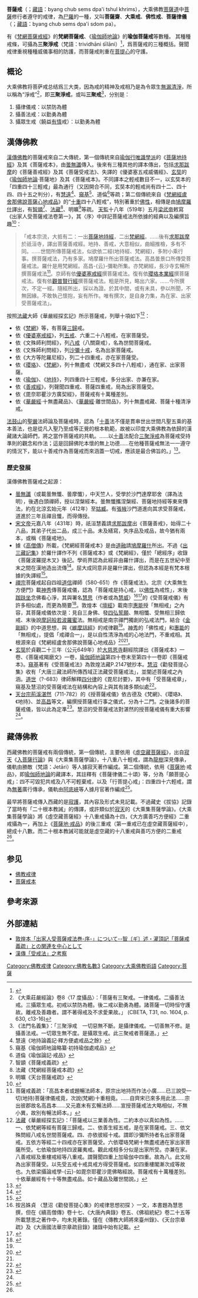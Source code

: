 {{About||1993年的臺灣電影|菩薩戒 (電影)}}
{{佛教}}
{{noteTA|1=zh-hans:尸; zh-hant:尸;}}   <!---「尸羅」非「屍羅」-->
'''菩薩戒'''（{{lang-sa|bodhisattva-śīla}}；[[藏語|藏語]]：byang chub sems dpa'i tshul khrims），大乘佛教[[菩薩道|菩薩道]]中[[菩薩|菩薩]]修行者遵守的戒律，為[[尸羅|尸羅]]的一種，又叫'''菩薩齋'''、'''大乘戒'''、'''佛性戒'''、'''菩薩律儀'''（{{lang-sa|bodhisattva-saṃvara}}；[[藏語|藏語]]：byang chub sems dpa'i sdom pa）。

有《[[梵網菩薩戒經|梵網菩薩戒經]]》的'''梵網菩薩戒'''、《[[瑜伽師地論|瑜伽師地論]]》的'''瑜伽菩薩戒'''等數種。 其種種戒條，可攝為'''三聚淨戒'''（梵語：trividhāni śīlāni）<ref>{{cite web |author1=oxford reference |title=śīlatraya. ( T. tshul khrims gsum; C. sanju jingjie; J. sanju jōkai; K. samch’wi chŏnggye 三聚淨戒) |url=https://www.oxfordreference.com/view/10.1093/acref/9780190681159.001.0001/acref-9780190681159-e-4105}}</ref>，爲菩薩戒的三種概括。聲聞戒律重視種種威儀事相的防護，而菩薩戒則重在[[菩提心|菩提心]]的守護。

==概论==
大乘佛教将菩萨戒总结爲三大类，因為戒的精神及戒相乃是為令眾生[[無漏|無漏]][[清淨|清淨]]，所以稱為“淨戒”<ref>《大乘莊嚴經論》卷8〈17 度攝品〉：「菩薩有三聚戒。一律儀戒。二攝善法戒。三攝眾生戒。初戒以禁防為體。後二戒以勤勇為體。諸菩薩一切時恒守護故。離戒及善趣者。謂不著得戒及不求愛果故。」 (CBETA, T31, no. 1604, p. 630, c13-16)</ref>，即'''三聚淨戒'''，或叫'''三聚戒'''<ref>《法門名義集》：「三聚淨戒　一切惡無不斷。是攝律儀戒。一切善無不修。是攝善法戒。一切眾生無不度。是攝眾生戒。此三聚戒者菩薩道。」</ref>，分别是：
#攝律儀戒：以禁防為體
#攝善法戒：以勤勇為體
#攝眾生戒（饒益[[有情|有情]]戒）：以勤勇為體

==漢傳佛教==
[[漢傳佛教|漢傳佛教]]的菩薩戒來自二大傳統，第一個傳統來自[[瑜伽行唯識學派|瑜伽行唯識學派]]的《[[菩薩地持經|菩薩地持經]]》及其《菩薩戒本》，由[[曇無讖|曇無讖]]傳入。後來有三種其他的譯本傳出，包括[[求那跋摩|求那跋摩]]的《菩薩善戒經》及其《菩薩受戒法》、失譯的《優婆塞五戒威儀經》、[[玄奘|玄奘]]的《[[瑜伽師地論|瑜伽師地論]]·菩薩地》及其《菩薩戒本》。不同譯本之輕戒數目不一，以玄奘本的「四重四十三輕戒」最為通行（又因開合不同，玄奘本的輕戒尚有四十二、四十四、四十五之判分），有[[慧遠_(隋朝)|慧遠]]<ref>慧遠《地持論義記·釋方便處戒品之餘》</ref>、[[窺基|窺基]]<ref>窺基《瑜伽師地論略纂·初持瑜伽處戒品》</ref>、道倫<ref>道倫《瑜伽論記·戒品》</ref>等疏；第二個傳統來自《[[梵網經_(大乘佛教)|梵網經盧舍那佛說菩薩心地戒品]]》的“[[瓔珞經#菩薩十波罗夷戒|十重]]四十八輕戒”，特別著重於[[佛性|佛性]]，相傳是由[[鳩摩羅什|鳩摩羅什]]譯出，有[[智顗|智顗]]<ref>智顗《菩薩戒義疏》</ref>、[[法藏|法藏]]<ref>法藏《梵網經菩薩戒本疏》</ref>、明曠<ref>明曠《天台菩薩戒疏》</ref>等疏。
[[天監|天監]]十八年（519年）五月[[梁武帝|梁武帝]]敕寫《出家人受菩薩戒法卷第一》，其〈序〉中詳記菩薩戒法所依據的經典以及編撰旨趣<ref>{{cite journal|author1=顏尚文|title=梁武帝受菩薩戒及捨身同泰寺與「皇帝菩薩」地位的建立|journal=東方宗教研究|pages=43-89|url=http://buddhism.lib.ntu.edu.tw/FULLTEXT/JR-NX027/new1_2.htm|quote=}}</ref>：<blockquote>「戒本宗流，大抵有二：一出[[菩薩地持經|菩薩地持經]]，二出[[梵網經_(大乘佛教)|梵網經]]。……後有[[求那跋摩|求那跋摩]]於祇洹寺，譯出菩薩善戒經。地持、善戒，大意相似，曲細推檢，多有不同。......世間所傳菩薩戒法，似欲依二經(地持經、梵網經)，多附小乘行事。撰菩薩戒法，乃有多家。鳩摩羅什所出菩薩戒法。高昌曇景口所傳受菩薩戒法。羅什是用梵網經。高昌-{云}-彌勒所集。亦梵網經，長沙寺玄暢所撰菩薩戒法<ref>菩薩戒義疏：「高昌本者或題暢法師本，原宗出地持而作法小廣......已三說受一切(地持)菩薩律儀戒竟，次說(梵網)十重相竟。......自齊宋已來多用此法......宗出彼郡故名高昌本......又元嘉末有玄暢法師......宣授菩薩戒法大略相似，不無小異，故別有暢法師本。」</ref>。京師有依[[優婆塞戒經|優婆塞戒經]]撰菩薩戒法。復有依[[菩薩瓔珞本業經|瓔珞本業經]]撰菩薩戒法。復有依[[觀普賢經|觀普賢行經]]撰菩薩戒法。粗是所見，略出六家。......今所撰次，不定一經。隨經所出，採以為證。於其中間，或有未具，參以所聞，不無因緣。不敢執己懷抱，妄有所作。唯有撰次，是自身力集，為在家、出家受菩薩戒法」。</blockquote>

按照[[法藏|法藏]]大師《華嚴經探玄記》所示菩薩戒，列舉十項如下<ref>[[法藏|法藏]]《華嚴經探玄記》：「菩薩戒以三業善為性。二約本亦以真如為性。……一、依梵網等經有菩薩三歸戒。二、依善生經五戒，是在家菩薩戒。三、依文殊問經八戒名世間菩薩戒。四、亦依彼經十戒。謂即沙彌所持者名出家菩薩戒。五依方等經二十四戒亦在家菩薩受。六依瓔珞梵網十無盡戒通在家出家菩薩所受。七依瑜伽地持四波羅夷戒。觀此戒相多分似是出家所受。亦兼在家。八善戒經及重樓戒經等八重戒。謂聲聞四重上加瑜伽中四重。故為八。此文局為出家菩薩受。以先受五戒十戒具戒方得受菩薩戒。如四重樓閣漸次成等故也。九依梁攝論戒學-{云}-如毘奈耶瞿沙毘佛略經說。菩薩戒有十萬種差別。十依華嚴經有十十等無盡戒品。如十藏品及離世間說。」</ref>：
* 依《[[梵網經_(大乘佛教)|梵網]]》等，有菩薩[[三皈依|三歸]]戒。
* 依《[[優婆塞戒經|優婆塞戒經]]》，列[[五戒|五戒]]、六重二十八輕戒，在家菩薩受。
* 依《文殊師利問經》，列[[八戒|八戒]]（八關齋戒），名為世間菩薩戒。
* 依《文殊師利問經》，列[[沙彌|沙彌]][[十戒_(佛教)|十戒]]，名為出家菩薩戒。
* 依《大方等陀羅尼經》，列二十四重戒，亦在家菩薩受。
* 依《[[菩薩瓔珞本業經|瓔珞]]》、《[[梵網經_(大乘佛教)|梵網]]》，列十無盡戒（梵網又多四十八輕戒），通在家、出家菩薩。
* 依《[[瑜伽師地論|瑜伽]]》、《[[菩薩地持經|地持]]》，列四重四十三輕戒，多分出家、亦兼在家。
* 依《[[菩薩地持經|善戒經]]》，列聲聞四重戒、菩薩四重戒，局為出家菩薩受。
* 依《毘奈耶瞿沙方廣契經》，菩薩戒有十萬種差別。
* 依《[[華嚴經|華嚴經]]·十無盡藏品》、《[[華嚴經|華嚴經]]·離世間品》，列十無盡戒藏、菩薩十種清淨戒。

[[法鼓山|法鼓山]]的[[聖嚴|聖嚴]]法師論及菩薩戒時，認為「[[十善|十善]]法不僅是貫串世出世間凡聖五乘的基本善法，也是從凡入聖乃至成等正覺的根本軌範，故被以印度大乘佛教為依歸的漢藏諸大論師們，將之當作菩薩戒的共軌。……以[[十善|十善]]法配合[[三聚淨戒|三聚淨戒]]為菩薩戒受持準則的觀念和作法；這是回歸佛陀本懷的無上功德……在他種菩薩戒無法一一遵守的情況下，能以十善戒作為菩薩戒而來涵蓋一切戒，應該是最合佛旨的。」<ref>{{cite journal |author1=釋聖嚴 |title=十善業道是菩薩戒的共軌論 |journal=中華佛學學報 |date=1995 |pages=17-40 |url=http://enlight.lib.ntu.edu.tw/FULLTEXT/JR-BJ001/08_02.htm}}</ref>。

===歷史發展===
漢傳佛教菩薩戒之起源：
* [[曇無讖|曇無讖]]（或載曇無懺、曇摩懺），中天竺人，受學於沙門達摩耶舍（譯為法明），後遇白頭禪師，授以涅槃經本。曇無懺攜涅槃經、菩薩地持經等東來傳法，約在北涼玄始元年（412年）至[[姑臧|姑臧]]。有[[張掖|張掖]]沙門道進向其求受菩薩戒，道進於三年且禪且懺，而得傳授。
* [[宋文帝|宋文帝]]元嘉八年（431年）時，祇洹慧義請[[求那跋摩|求那跋摩]]出《菩薩善戒》，始得二十八品，其弟子代出二品，成三十品。未及繕寫，失序品及戒品，故今猶有兩本，或稱《菩薩戒地》。
* 據《[[高僧傳|高僧傳]]》所載，《梵網經菩薩戒本》是由[[釋道融_(東晉)|道融]]請[[鳩摩羅什|鳩摩羅什]]所出。不過《[[出三藏記集|出三藏記集]]》於羅什譯作不列《菩薩戒本》或《梵網經》，僅於「總經序」收錄《菩薩波羅提木叉》後記。學術界認為此經非由羅什譯出，而是在五世紀中至末之間在漢地造出流傳<ref>{{cite journal |author1=紀贇 |title=中古漢語佛教文獻、制度與思想研究的峰巒： 評船山徹先生的研究路徑及其新著《六朝隋唐仏教展開史》 （京都：法藏館，2019） |journal=華林國際佛學學刊 |date=2019 |volume=2 |url=https://glorisunglobalnetwork.org/wp-content/uploads/2020/04/hualinc2.2_br_ji.pdf}}</ref>。屈大成同意非是羅什譯出，但認為本經是有梵本根據的失譯經<ref>{{cite journal |url=http://enlight.lib.ntu.edu.tw/FULLTEXT/JR-MAG/mag201337.pdf |issue=39 |date=2007年5月 |access-date=2018-01-02 |journal=普門學報 |title=從古文本論《梵網經》之真偽 |authors=屈大成 |page=5,18 |url=https://web.archive.org/web/20180103073142/http://enlight.lib.ntu.edu.tw/FULLTEXT/JR-MAG/mag201337.pdf}}</ref>。
* [[禪宗|禪宗]]菩薩戒起自四祖[[道信|道信]]禪師（580-651）作《菩薩戒法》。北宗《大乘無生方便門》載[[神秀|神秀]]傳菩薩戒儀，認為「菩薩戒是持心戒，以[[佛性|佛性]]為戒性」，末後[[跏趺坐|跏趺坐]]念佛看心淨，其與署名[[慧思|慧思]]（作者或為[[慧威|慧威]]）<ref>按呂姝貞 〈慧沼《勸發菩提心集》的戒律思想初探 〉一文，本書題為慧思撰，但在《續高僧傳》卷十七、《大唐內典錄》卷五、《佛祖統紀》卷二十五等所載慧思之著作中，均未見著錄。僅在《傳教大師將來臺州錄》、《天台宗章疏》及《大唐國法華宗章疏目錄》諸錄中始有記載。</ref><ref>{{cite journal |author1=陳英善 |title=天台智者的戒體論與《菩薩戒義疏》 |journal=佛學研究中心學報 |url=http://enlight.lib.ntu.edu.tw/FULLTEXT/JR-BJ011/bj011144417.htm|quote=如其所言的「天宮之具緣」，可能是指天宮慧威所作的《受菩薩戒儀》（《卍續藏》冊105，頁1下），此戒儀一向被視為慧思之作，但近代日本學者研究之下，認為[[慧威|天宮慧威]]之作}}</ref>的《受菩薩戒儀》有許多相似處，而更為簡要<ref name="神秀">{{cite journal |author1=高毓婷 |title=北宗神秀菩薩戒研究 |url=http://www.yinshun.org.tw/93thesis/93-02.htm}}</ref>。敦煌本《[[壇經|壇經]]》載南宗[[惠能|惠能]]授「無相戒」之內容，其菩薩戒儀依次是：見自三身佛、發[[四弘誓願|四弘誓願]]、無相懺、受無相三歸依戒、末後說[[摩訶般若波羅蜜|摩訶般若波羅蜜]]法。無相戒是南宗禪門獨創的弘戒法門，結合《[[金剛經|金剛經]]》的中道思想，與《[[維摩詰經|維摩詰經]]》的戒律觀<ref name="神秀"/>。[[神秀|神秀]]的「佛性戒」和[[惠能|惠能]]的「無相戒」，提倡「戒禪合一」，是以自性清淨為戒的心地法門，不重戒相。其根源來自《梵網經盧舍那佛說菩薩心地戒品》<ref>{{cite book |author1=釋印順 |title=中國禪宗史－第二節 東山門下的種種相 |url=http://yinshun-edu.org.tw/zh-hant/book/export/html/3602}}</ref><ref name="神秀"/>。
* [[玄奘|玄奘]]於貞觀二十三年（公元649年）於[[大慈恩寺|大慈恩寺]]翻經院譯出《菩薩戒本》一卷、《菩薩戒羯磨文》一卷，[[瑜伽師地論|瑜伽師地論]]第四十卷末至第四十一卷即《菩薩戒本》。[[窺基|窺基]]著有《受菩薩戒法》為敦煌法藏P.2147號抄本。[[慧沼|慧沼]]《勸發菩提心集》收有「大唐三藏法師所傳西域正法藏受菩薩戒法」，並闡述菩薩戒之內涵。[[道世|道世]]（?-683）律師解釋[[四分律|四分律]]的《毘尼討要》，其中有「受菩薩戒章」，窺基及慧沼的受菩薩戒法在結構和內容上與其有諸多類似處<ref name="雒少锋 ">{{cite journal |author1=雒少锋 |title=窥基《受菩萨戒法》的发现及其学术价值 |journal=中国社会科学报 |date=2018 |url=http://cnki.lib.ustc.edu.cn/KCMS/detail/detail.aspx?filename=CSHK201806190060&dbcode=CCND&dbname=CCND2018}}</ref>。
*  [[天台宗|天台宗]][[荊溪湛然|荊溪湛然]]（711-782）的《授菩薩戒儀》依古德及《梵網》、《瓔珞》、《地持》、並[[高昌|高昌]]等文，編撰授菩薩戒行事之儀式，分為十二門。之後諸多的菩薩戒儀，皆以此為定準<ref>{{cite web |author1=呂姝貞 |title=慧沼《勸發菩提心集》的戒律思想初探 |url=https://fm.huayen.org.tw/files/paper/thesis/pdf/2015/03_%E5%91%82%E5%A7%9D%E8%B2%9E_%E5%8B%B8%E7%99%BC%E8%8F%A9%E6%8F%90%E5%BF%83%E9%9B%86%E7%9A%84%E6%88%92%E5%BE%8B%E6%80%9D%E6%83%B3%E5%88%9D%E6%8E%A2.pdf}}</ref>。慧沼的受菩薩戒法對湛然的授菩薩戒儀有重大影響<ref name="雒少锋 "/>。

==藏傳佛教==
西藏佛教的菩薩戒有兩個傳統，第一個傳統，主要依用《[[虛空藏菩薩經|虛空藏菩薩經]]》，出自[[寂天|寂天]]《[[入菩薩行論|入菩薩行論]]》與《大乘集菩薩學論》，十八重八十輕戒，謂為[[龍樹|龍樹]]深見傳承，儀軌由勝敵（梵語：Jetāri）等人據寂天著作編成。第二個傳統，依用《[[菩薩地論|菩薩地]]·戒品》，即[[瑜伽師地論|瑜伽師地論]]的藏譯本，其註釋有{{tsl|en|Chandragomin|月官}}《菩薩律儀二十頌》等，分為「願菩提心戒」：四不可毀犯共戒及八不可輕棄戒，以及「行菩提心戒」：四重四十六輕戒，謂為[[無著|無著]]廣行傳承，儀軌由[[阿底峽|阿底峽]]等人據月官著作編成<ref name="西藏佛教">{{cite journal |author1=釋堅慧 |title=西藏佛教二種菩薩戒之傳承與其發展之研究 |url=http://buddhism.lib.ntu.edu.tw/FULLTEXT/JR-BJ013/bj013392418.pdf}}</ref>。

最早將菩薩戒傳入西藏的是[[寂護|寂護]]，其內容及形式未見記載。不過藏史《拔協》記錄了當時有「二十根本教誡」的傳譯，或許類似於[[寂天|寂天]]的《大乘集菩薩學論》。《大乘集菩薩學論》將《虛空藏菩薩經》十八重戒攝為十四，《大方廣善巧方便經》二重戒攝為一，再加上《[[菩薩地論|菩薩地·戒品]]》的後三重戒（第一重戒已在虛空藏菩薩經中），總成十八數。而二十根本教誡可能就是虛空藏的十八重戒與善巧方便的二重戒<ref name="西藏佛教"/>。

==参见==
*[[佛教戒律|佛教戒律]]
*[[菩薩戒本|菩薩戒本]]

==參考來源==
{{reflist|2}}

==外部連結==
* [http://zenken.agu.ac.jp/research/01/05.pdf 敦煌本「出家人受菩薩戒法巻-序-」について--智〔ギ〕述・灌頂記「菩薩戒義疏」との関連を中心として ]
* [http://ccbs.ntu.edu.tw/FULLTEXT/JR-BJ001/09_04.htm 漢傳「受戒法」之考察]   

{{佛教主題}}
{{wikisource|佛學大辭典/菩薩戒}}
[[Category:佛教戒律|Category:佛教戒律]]
[[Category:佛教名數3|Category:佛教名數3]]
[[Category:大乘佛教術語|Category:大乘佛教術語]]
[[Category:菩薩|Category:菩薩]]